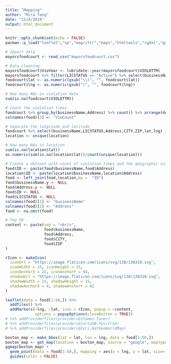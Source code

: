 ```yaml
---
title: "Mapping"
author: "Mira Tang"
date: "11/4/2018"
output: html_document
---
```


```r
knitr::opts_chunk$set(echo = FALSE)
pacman::p_load("leaflet","sp","magrittr","maps","htmltools","rgdal","ggplot2","maptools","XML","readr","rgeos","rmapshaper","tidyverse","lubridate","ggmap",update = FALSE)
```

```r
# Import data
mayorsfoodcourt <- read_csv("mayorsfoodcourt.csv")

# Data cleaning
mayorsfoodcourt$VioYear <- lubridate::year(mayorsfoodcourt$VIOLDTTM)
mayorsfoodcourt %>% filter(LICSTATUS == "Active") %>% select(businessName,LICSTATUS,ViolLevel,VIOLDTTM,Address,CITY,ZIP,Location) %>% separate(Location, c("lat","lng"),",")-> foodcourt
foodcourt$lat <- as.numeric(gsub("\\(", "", foodcourt$lat))
foodcourt$lng <- as.numeric(gsub(")", "", foodcourt$lng))

# How many NAs in violation date
sum(is.na(foodcourt$VIOLDTTM))

# Count the violation times
foodcourt %>% group_by(businessName,Address) %>% count() %>% arrange(desc(n))  -> food
colnames(food)[3] <- "VioCount"

# Separate the longitude and latitude
foodcourt %>% select(businessName,LICSTATUS,Address,CITY,ZIP,lat,lng) -> location
location <- unique(location)

# How many NAs in location
sum(is.na(location$lat))
as.numeric(sum(is.na(location$lat))/count(unique(location)))

# Create a dataset with count of violation times and the geographic info of foodcourts
food$ID <- paste(food$businessName,food$Address)
location$ID <- paste(location$businessName,location$Address)
food <- left_join(food,location,by =  "ID")
food$businessName.y <- NULL
food$Address.y <- NULL
food$ID <- NULL
food$LICSTATUS <- NULL
colnames(food)[1] <- "businessName"
colnames(food)[2] <- "Address"
food <- na.omit(food)
```

```r
# Top 50
content <- paste(sep = "<br/>",
                 food$businessName,
                 food$Address,
                 food$CITY,
                 food$ZIP
)

rIcon <- makeIcon(
  iconUrl = "https://image.flaticon.com/icons/svg/138/138310.svg",
  iconWidth = 15, iconHeight = 15,
  iconAnchorX = 22, iconAnchorY = 94,
  shadowUrl = "https://image.flaticon.com/icons/svg/138/138310.svg",
  shadowWidth = 15, shadowHeight = 15,
  shadowAnchorX = 4, shadowAnchorY = 62
)

leaflet(data = food[1:50,]) %>%
  addTiles() %>%
  addMarkers(~lng, ~lat, icon = rIcon, popup = ~content,
             options = popupOptions(closeButton = TRUE))
# %>% addProviderTiles(providers$Stamen.Toner)
# %>% addProviderTiles(providers$CartoDB.Positron)
# %>% addProviderTiles(providers$Esri.NatGeoWorldMap)
```

```r
boston_map <- make_bbox(lat = lat, lon = lng, data = food[1:50,])
boston_map <- get_map(location = boston_map, source = "google", maptype = "hybrid")
ggmap(boston_map) + 
  geom_point(data = food[1:50,], mapping = aes(x = lng, y = lat, size= VioCount, color = "red")) +
  guides(color = FALSE)
```






